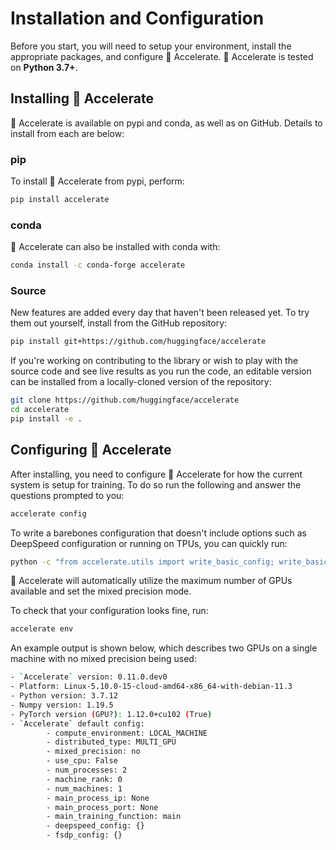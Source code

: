 <!--Copyright 2022 The HuggingFace Team. All rights reserved.

Licensed under the Apache License, Version 2.0 (the "License"); you may not use this file except in compliance with
the License. You may obtain a copy of the License at

http://www.apache.org/licenses/LICENSE-2.0

Unless required by applicable law or agreed to in writing, software distributed under the License is distributed on
an "AS IS" BASIS, WITHOUT WARRANTIES OR CONDITIONS OF ANY KIND, either express or implied. See the License for the
specific language governing permissions and limitations under the License.
-->

# Installation and Configuration

Before you start, you will need to setup your environment, install the appropriate packages, and configure 🤗 Accelerate. 🤗 Accelerate is tested on **Python 3.7+**.

## Installing 🤗 Accelerate

🤗 Accelerate is available on pypi and conda, as well as on GitHub. Details to install from each are below:

### pip 

To install 🤗 Accelerate from pypi, perform:

```bash
pip install accelerate
```

### conda

🤗 Accelerate can also be installed with conda with:

```bash
conda install -c conda-forge accelerate
```

### Source

New features are added every day that haven't been released yet. To try them out yourself, install
from the GitHub repository:

```bash
pip install git+https://github.com/huggingface/accelerate
```

If you're working on contributing to the library or wish to play with the source code and see live 
results as you run the code, an editable version can be installed from a locally-cloned version of the 
repository:

```bash
git clone https://github.com/huggingface/accelerate
cd accelerate
pip install -e .
```

## Configuring 🤗 Accelerate

After installing, you need to configure 🤗 Accelerate for how the current system is setup for training. 
To do so run the following and answer the questions prompted to you:

```bash
accelerate config
```

To write a barebones configuration that doesn't include options such as DeepSpeed configuration or running on TPUs, you can quickly run:

```bash
python -c "from accelerate.utils import write_basic_config; write_basic_config(mixed_precision='fp16')"
```
🤗 Accelerate will automatically utilize the maximum number of GPUs available and set the mixed precision mode.

To check that your configuration looks fine, run:

```bash
accelerate env
```

An example output is shown below, which describes two GPUs on a single machine with no mixed precision being used:

```bash
- `Accelerate` version: 0.11.0.dev0
- Platform: Linux-5.10.0-15-cloud-amd64-x86_64-with-debian-11.3
- Python version: 3.7.12
- Numpy version: 1.19.5
- PyTorch version (GPU?): 1.12.0+cu102 (True)
- `Accelerate` default config:
        - compute_environment: LOCAL_MACHINE
        - distributed_type: MULTI_GPU
        - mixed_precision: no
        - use_cpu: False
        - num_processes: 2
        - machine_rank: 0
        - num_machines: 1
        - main_process_ip: None
        - main_process_port: None
        - main_training_function: main
        - deepspeed_config: {}
        - fsdp_config: {}
```